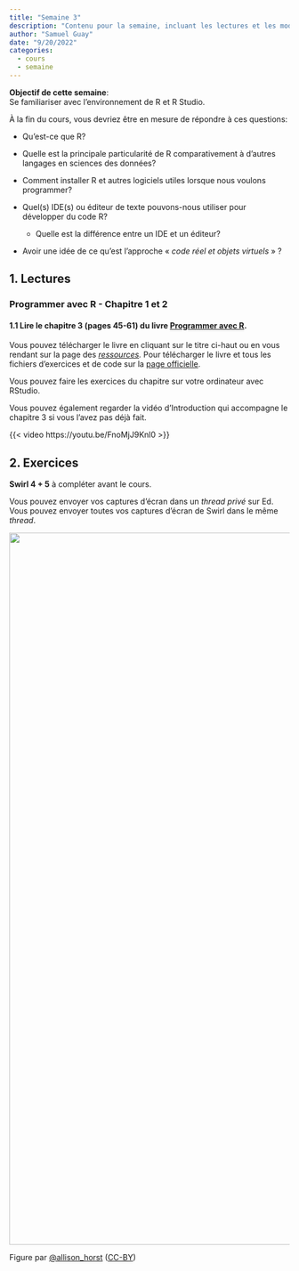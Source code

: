 ```yaml
---
title: "Semaine 3"
description: "Contenu pour la semaine, incluant les lectures et les modules"
author: "Samuel Guay"
date: "9/20/2022"
categories:
  - cours
  - semaine
---
```


**Objectif de cette semaine**:\
Se familiariser avec l'environnement de R et R Studio.

À la fin du cours, vous devriez être en mesure de répondre à ces questions:

-   Qu'est-ce que R?

-   Quelle est la principale particularité de R comparativement à d'autres
    langages en sciences des données?

-   Comment installer R et autres logiciels utiles lorsque nous voulons
    programmer?

-   Quel(s) IDE(s) ou éditeur de texte pouvons-nous utiliser pour développer du
    code R?

    -   Quelle est la différence entre un IDE et un éditeur?

-   Avoir une idée de ce qu'est l'approche « *code réel et objets virtuels* » ?

## 1. Lectures

### Programmer avec R - Chapitre 1 et 2

#### 1.1 Lire le **chapitre 3 (pages 45-61)** du livre [**Programmer avec R**](https://edstem.org/us/courses/6933/resources?download=20545).

::: callout-important
Vous pouvez télécharger le livre en cliquant sur le titre ci-haut ou en vous
rendant sur la page des
[*ressources*](https://edstem.org/us/courses/6933/resources)*.* Pour
télécharger le livre et tous les fichiers d'exercices et de code sur la [page
officielle](https://gitlab.com/vigou3/programmer-avec-r/-/package_files/49736237/download).
:::

Vous pouvez faire les exercices du chapitre sur votre ordinateur avec RStudio.

Vous pouvez également regarder la vidéo d'Introduction qui accompagne le
chapitre 3 si vous l'avez pas déjà fait.

{{< video https://youtu.be/FnoMjJ9Knl0 >}}

## 2. Exercices

**Swirl 4 + 5** à compléter avant le cours.

Vous pouvez envoyer vos captures d'écran dans un *thread privé* sur Ed. Vous
pouvez envoyer toutes vos captures d'écran de Swirl dans le même *thread*.

![](/assets/img/code_hero.jpg){fig-alt="A person in a cape that reads “code hero” who looks like they are flying through the air while typing on a computer while saying “I’m doing a think all on my own!” The coder’s arms and legs have ropes attached to two hot air balloons lifting them up, with labels on the balloons including “teachers”, “bloggers”, “friends”, “developers”. Below the code hero, several people carry a trampoline with labels “support” and “community” that will catch them if they fall"
fig-align="center" width="1280"}

Figure par [\@allison_horst](https://twitter.com/allison_horst)
([CC-BY](https://creativecommons.org/licenses/by/4.0/))
